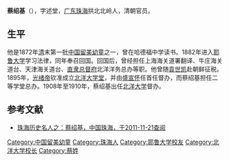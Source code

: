 '''蔡绍基'''（{{bd|1859年||1933年|}}），字述堂，[[广东|广东]][[珠海|珠海]]拱北北岭人，清朝官员。

==生平==
他是1872年[[清朝|清]]末第一批[[中国留美幼童|中国留美幼童]]之一，曾在哈德福中学读书。1882年进入[[耶鲁大学|耶鲁大学]]学习法律，同年奉召回国。回国后，曾经担任上海海关道署翻译、牛庄海关道台、天津海关道台、[[直隶总督府|直隶总督府]]北洋洋务总办等职。他曾随[[袁世凯|袁世凯]]赴朝鲜征税。1895年，[[光绪帝|光绪帝]]钦准成立[[北洋大学堂|北洋大学堂]]，并由[[盛宣怀|盛宣怀]]任首任督办，而蔡绍基担任二等学堂总办。1908年至1910年，蔡绍基出任[[北洋大学|北洋大学]]督办。

==参考文献==
*[https://web.archive.org/web/20160304190714/http://www.zhuhai.gov.cn/yjzh/mlzh/lsyg/lswhmz/201107/t20110718_212682.html 珠海历史名人之：蔡绍基，中国珠海，于2011-11-21查阅]
{{清朝留美幼童}}
{{DEFAULTSORT:Cai蔡}}
[[Category:中国留美幼童|Category:中国留美幼童]]
[[Category:珠海人|Category:珠海人]]
[[Category:耶鲁大学校友|Category:耶鲁大学校友]]
[[Category:北洋大学校长|Category:北洋大学校长]]
[[Category:蔡姓|Category:蔡姓]]